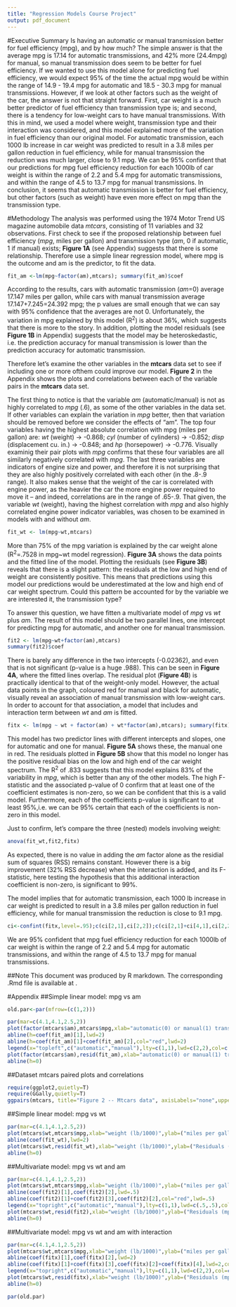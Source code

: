```yaml
---
title: "Regression Models Course Project"
output: pdf_document
---
```


#Executive Summary
Is having an automatic or manual transmission better for fuel efficiency (mpg), and by how much? The simple answer is that the average mpg is 17.14 for automatic transmissions, and 42% more (24.4mpg) for manual, so manual transmission does seem to be better for fuel efficiency. If we wanted to use this model alone for predicting fuel efficiency, we would expect 95% of the time the actual mpg would be within the range of 14.9 - 19.4 mpg for automatic and 18.5 - 30.3 mpg for manual transmissions.
However, if we look at other factors such as the weight of the car, the answer is not that straight forward. First, car weight is a much better predictor of fuel efficiency than transmission type is; and second, there is a tendency for low-weight cars to have manual transmissions. 
With this in mind, we used a model where weight, transmission type and their interaction was considered, and this model explained more of the variation in fuel efficiency than our original model.  For automatic transmission, each 1000 lb increase in car weight was predicted to result in a 3.8 miles per gallon reduction in fuel efficiency, while for manual transmission the reduction was much larger, close to 9.1 mpg. We can be 95% confident that our predictions for mpg fuel efficiency reduction for each 1000lb of car weight is within the range of 2.2 and 5.4 mpg for automatic transmissions, and within the range of 4.5 to 13.7 mpg for manual transmissions.
In conclusion, it seems that automatic transmission is better for fuel efficiency, but other factors (such as weight) have even more effect on mpg than the transmission type.


#Methodology
The analysis was performed using the 1974 Motor Trend US magazine automobile data *mtcars*, consisting of 11 variables and 32 observations.
First check to see if the proposed relationship between fuel efficiency (*mpg*, miles per gallon) and transmission type (*am*, 0 if automatic, 1 if manual) exists; **Figure 1A** (see Appendix) suggests that there is some relationship. Therefore use a simple linear regression model, where mpg is the outcome and am is the predictor, to fit the data. 

```r
fit_am <-lm(mpg~factor(am),mtcars); summary(fit_am)$coef
```

According to the results, cars with automatic transmission (*am*=0) average 17.147 miles per gallon, while cars with manual transmission average 17.147+7.245=24.392 mpg; the p values are small enough that we can say with 95% confidence that the averages are not 0. Unfortunately, the variation in mpg explained by this model (R^2^) is about 36\%, which suggests that there is more to the story. In addition, plotting the model residuals (see **Figure 1B** in Appendix) suggests that the model may be heteroskedastic, i.e. the prediction accuracy for manual transmission is lower than the prediction accuracy for automatic transmission.

Therefore let's examine the other variables in the **mtcars** data set to see if including one or more ofthem could improve our model. **Figure 2** in the Appendix shows the plots and correlations between each of the variable pairs in the **mtcars** data set.

The first thing to notice is that the variable *am* (automatic/manual) is not as highly correlated to *mpg* (.6), as some of the other variables in the data set. If other variables can explain the variation in *mpg* better, then that variation should be removed before we consider the effects of "am". The top four variables having the highest absolute correlation with mpg (miles per gallon) are: *wt* (weight) -> -0.868; *cyl* (number of cylinders) -> -0.852; *disp* (displacement cu. in.) -> -0.848; and *hp* (horsepower) -> -0.776. Visually examinig their pair plots with *mpg* confirms that these four variables are all similarly negatively correlated with *mpg*. The last three variables are indicators of engine size and power, and therefore it is not surprising that they are also highly positively correlated with each other (in the .8-.9 range). It also makes sense that the weight of the car is correlated with engine power, as the heavier the car the more engine power required to move it -- and indeed, correlations are in the range of .65-.9. That given, the variable *wt* (weight), having the highest correlation with *mpg* and also highly correlated engine power indicator variables, was chosen to be examined in models with and without *am*.  

```r
fit_wt <- lm(mpg~wt,mtcars)
```
More than 75% of the mpg variation is explained by the car weight alone (R^2^=.7528 in mpg~wt model regression). **Figure 3A** shows the data points and the fitted line of the model. Plotting the residuals (see **Figure 3B**) reveals that there is a slight pattern: the residuals at the low and high end of weight are consistently positive.  This means that predictions using this model our predictions would be underestimated at the low and high end of car weight spectrum. Could this pattern be accounted for by the variable we are interested it, the transmission type?

To answer this question, we have fitten a multivariate model of *mpg* vs *wt* plus *am*.  The result of this model should be two parallel lines, one intercept for predicting mpg for automatic, and another one for manual transmission.

```r
fit2 <- lm(mpg~wt+factor(am),mtcars)
summary(fit2)$coef
```
There is barely any difference in the two intercepts (-0.02362), and even that is not significant (p-value is a huge .988).  This can be seen in **Figure 4A**, where the fitted lines overlap. The residual plot (**Figure 4B**) is practically identical to that of the weight-only model. However, the actual data points in the graph, coloured red for manual and black for automatic, visually reveal an association of manual transmission with low-weight cars. In order to account for that association, a model that includes and interaction term between *wt* and *am* is fitted.

```r
fitx <- lm(mpg ~ wt + factor(am) + wt*factor(am),mtcars); summary(fitx)
```
This model has two predictor lines with different intercepts and slopes, one for automatic and one for manual.  **Figure 5A** shows these, the manual one in red. The residuals plotted in **Figure 5B** show that this model no longer has the positive residual bias on the low and high end of the car weight spectrum. The R^2^ of .833 suggests that this model explains 83% of the variability in *mpg*, which is better than any of the other models. The high F-statistic and the associated p-value of 0 confirm that at least one of the coefficient estimates is non-zero, so we can be confident that this is a valid model. Furthermore, each of the coefficients p-value is significant to at least 95%,i.e. we can be 95% certain that each of the coefficients is non-zero in this model.

Just to confirm, let's compare the three (nested) models involving weight:
```r
anova(fit_wt,fit2,fitx)
```
As expected, there is no value in adding the *am* factor alone as the residial sum of squares (RSS) remains constant. However there is a big improvement (32% RSS decrease) when the interaction is added, and its F-statistic, here testing the hypothesis that this additional interaction coefficient is non-zero, is significant to 99%.

The model implies that for automatic transmission, each 1000 lb increase in car weight is predicted to result in a 3.8 miles per gallon reduction in fuel efficiency, while for manual transmission the reduction is close to 9.1 mpg. 
```r
ci<-confint(fitx,level=.95);c(ci[2,1],ci[2,2]);c(ci[2,1]+ci[4,1],ci[2,2]+ci[4,2])
```
We are 95% confident that mpg fuel efficiency reduction for each 1000lb of car weight is within the range of 2.2 and 5.4 mpg for automatic transmissions, and within the range of 4.5 to 13.7 mpg for manual transmissions.



##Note
This document was produced by R markdown. The corresponding .Rmd file is available at .

#Appendix
##Simple linear model: mpg vs am
```r
old.par<-par(mfrow=(c(1,2)))
```

```r
par(mar=c(4.1,4.1,2.5,2))
plot(factor(mtcars$am),mtcars$mpg,xlab="automatic(0) or manual(1) transmission",ylab=("miles per gallon"),main="Figure 1A \n Fuel efficiency vs transmission type",cex.main=1.1)
abline(h=coef(fit_am)[1],lwd=2)
abline(h=coef(fit_am)[1]+coef(fit_am)[2],col="red",lwd=2)
legend(x="topleft",c("automatic","manual"),lty=c(1,1),lwd=c(2,2),col=c("black","red"),title="Fitted lines",cex=.9)
plot(factor(mtcars$am),resid(fit_am),xlab="automatic(0) or manual(1) transmission",ylab=("Residuals (mpg)"),main="Figure 1B \n Plot of residuals vs transmission type",cex.main=1.1)
abline(h=0)
```

##Dataset mtcars paired plots and correlations
```r
require(ggplot2,quietly=T)
require(GGally,quietly=T)
ggpairs(mtcars, title="Figure 2 -- Mtcars data", axisLabels="none",upper=list(params=list(size=3)))
```

##Simple linear model: mpg vs wt
```r
par(mar=c(4.1,4.1,2.5,2))
plot(mtcars$wt,mtcars$mpg,xlab="weight (lb/1000)",ylab=("miles per gallon"),main="Figure 3A \n Fuel efficiency vs car weight",cex.main=1.1)
abline(coef(fit_wt),lwd=2)
plot(mtcars$wt,resid(fit_wt),xlab="weight (lb/1000)",ylab=("Residuals (mpg)"),main="Figure 3B \n Residuals vs car weight",cex.main=1.1)
abline(h=0)

```

##Multivariate model: mpg vs wt and am
```r
par(mar=c(4.1,4.1,2.5,2))
plot(mtcars$wt,mtcars$mpg,xlab="weight (lb/1000)",ylab=("miles per gallon"),main="Figure 4A \n Fuel efficiency vs car weight and transmission type",col=factor(mtcars$am),cex.main=1.1)
abline(coef(fit2)[1],coef(fit2)[2],lwd=.5)
abline(coef(fit2)[1]+coef(fit2)[3],coef(fit2)[2],col="red",lwd=.5)
legend(x="topright",c("automatic","manual"),lty=c(1,1),lwd=c(.5,.5),col=c("black","red"),title="Fitted lines",cex=.9)
plot(mtcars$wt,resid(fit2),xlab="weight (lb/1000)",ylab=("Residuals (mpg)"),col=factor(mtcars$am), main="Figure 4B \n Residuals vs car weight and transmission type",cex.main=1.1)
abline(h=0)

```

##Multivariate model: mpg vs wt and am with interaction 
```r
par(mar=c(4.1,4.1,2.5,2))
plot(mtcars$wt,mtcars$mpg,xlab="weight (lb/1000)",ylab=("miles per gallon"),main="Figure 5A \n Fuel efficiency vs car weight and transmission type and interaction",col=factor(mtcars$am),cex.main=1.1)
abline(coef(fitx)[1],coef(fitx)[2],lwd=2)
abline(coef(fitx)[1]+coef(fitx)[3],coef(fitx)[2]+coef(fitx)[4],lwd=2,col="red")
legend(x="topright",c("automatic","manual"),lty=c(1,1),lwd=c(2,2),col=c("black","red"),title="Fitted lines",cex=.9)
plot(mtcars$wt,resid(fitx),xlab="weight (lb/1000)",ylab=("Residuals (mpg)"),col=factor(mtcars$am), main="Figure 5B \n Residuals vs car weight and transmission type and interaction",cex.main=1.1)
abline(h=0)

par(old.par)
```

